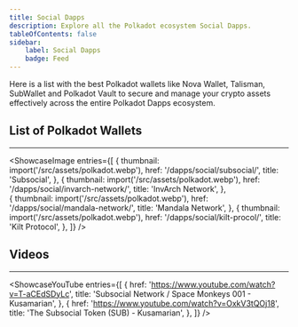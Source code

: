 ```yaml
---
title: Social Dapps 
description: Explore all the Polkadot ecosystem Social Dapps.
tableOfContents: false
sidebar: 
    label: Social Dapps
    badge: Feed
---
```






Here is a list with the best Polkadot wallets like Nova Wallet, Talisman, SubWallet and Polkadot Vault to secure and manage your crypto assets effectively across the entire Polkadot Dapps ecosystem.

## List of Polkadot Wallets
----------------
<ShowcaseImage
  entries={[
        {
      thumbnail: import('/src/assets/polkadot.webp'),
      href: '/dapps/social/subsocial/',
      title: 'Subsocial',
    },
                     {
      thumbnail: import('/src/assets/polkadot.webp'),
      href: '/dapps/social/invarch-network/',
      title: 'InvArch Network',
      },  
    {
      thumbnail: import('/src/assets/polkadot.webp'),
      href: '/dapps/social/mandala-network/',
      title: 'Mandala Network',
      },
              {
      thumbnail: import('/src/assets/polkadot.webp'),
      href: '/dapps/social/kilt-procol/',
      title: 'Kilt Protocol',
    },
  ]}
/>

## Videos
----------------
<ShowcaseYouTube
  entries={[
    {
      href: 'https://www.youtube.com/watch?v=T-aCEdSDyLc',
      title: 'Subsocial Network / Space Monkeys 001 - Kusamarian',
    },
    {
      href: 'https://www.youtube.com/watch?v=OxkV3tQOj18',
      title: 'The Subsocial Token (SUB) - Kusamarian',
    },
  ]}
/>